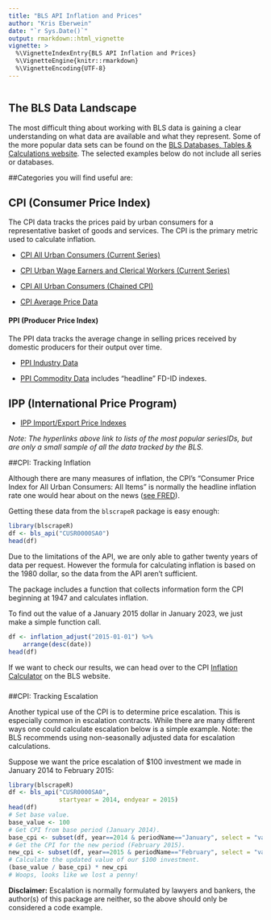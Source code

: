 ```yaml
---
title: "BLS API Inflation and Prices"
author: "Kris Eberwein"
date: "`r Sys.Date()`"
output: rmarkdown::html_vignette
vignette: >
  %\VignetteIndexEntry{BLS API Inflation and Prices}
  %\VignetteEngine{knitr::rmarkdown}
  %\VignetteEncoding{UTF-8}
---
```

```r
```

## The BLS Data Landscape

The most difficult thing about working with BLS data is gaining a clear understanding on what data are available and what they represent. Some of the more popular data sets can be found on the [BLS Databases, Tables & Calculations website](https://www.bls.gov/data/). The selected examples below do not include all series or databases.

##Categories you will find useful are:

## CPI (Consumer Price Index)
The CPI data tracks the prices paid by urban consumers for a representative basket of goods and services. The CPI is the primary metric used to calculate inflation.

* [CPI All Urban Consumers (Current Series)](https://data.bls.gov/cgi-bin/surveymost?cu)

* [CPI Urban Wage Earners and Clerical Workers (Current Series)](https://data.bls.gov/cgi-bin/surveymost?cw)

* [CPI All Urban Consumers (Chained CPI)](https://data.bls.gov/cgi-bin/surveymost?su)

* [CPI Average Price Data](https://data.bls.gov/cgi-bin/surveymost?ap)

#### PPI (Producer Price Index)
The PPI data tracks the average change in selling prices received by domestic producers for their output over time.

* [PPI Industry Data](https://data.bls.gov/cgi-bin/surveymost?ap)

* [PPI Commodity Data](https://data.bls.gov/cgi-bin/surveymost?wp) includes "headline" FD-ID indexes.

## IPP (International Price Program)

* [IPP Import/Export Price Indexes](https://data.bls.gov/cgi-bin/surveymost?ei)

*Note: The hyperlinks above link to lists of the most popular seriesIDs, but are only a small sample of all the data tracked by the BLS.*

##CPI: Tracking Inflation

Although there are many measures of inflation, the CPI's "Consumer Price Index for All Urban Consumers: All Items" is normally the headline inflation rate one would hear about on the news ([see FRED](https://fred.stlouisfed.org/series/CPIAUCSL)).

Getting these data from the `blscrapeR` package is easy enough:

```r
library(blscrapeR)
df <- bls_api("CUSR0000SA0")
head(df)
```

Due to the limitations of the API, we are only able to gather twenty years of data per request. However the formula for calculating inflation is based on the 1980 dollar, so the data from the API aren't sufficient.

The package includes a function that collects information form the CPI beginning at 1947 and calculates inflation.

To find out the value of a January 2015 dollar in January 2023, we just make a simple function call.

```r
df <- inflation_adjust("2015-01-01") %>%
    arrange(desc(date))
head(df)
```

If we want to check our results, we can head over to the CPI [Inflation Calculator](https://data.bls.gov/cgi-bin/cpicalc.pl) on the BLS website.

### 

##CPI: Tracking Escalation

Another typical use of the CPI is to determine price escalation. This is especially common in escalation contracts. While there are many different ways one could calculate escalation below is a simple example. Note: the BLS recommends using non-seasonally adjusted data for escalation calculations.

Suppose we want the price escalation of $100 investment we made in January 2014 to February 2015:

```r
library(blscrapeR)
df <- bls_api("CUSR0000SA0",
              startyear = 2014, endyear = 2015)
head(df)
# Set base value.
base_value <- 100
# Get CPI from base period (January 2014).
base_cpi <- subset(df, year==2014 & periodName=="January", select = "value")
# Get the CPI for the new period (February 2015).
new_cpi <- subset(df, year==2015 & periodName=="February", select = "value")
# Calculate the updated value of our $100 investment.
(base_value / base_cpi) * new_cpi
# Woops, looks like we lost a penny!
```

**Disclaimer:** Escalation is normally formulated by lawyers and bankers, the author(s) of this package are neither, so the above should only be considered a code example.
